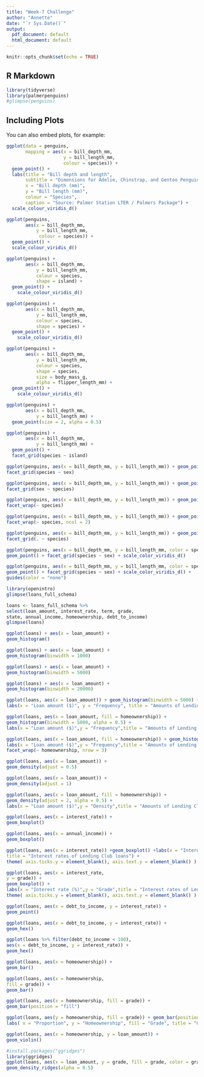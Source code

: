 ```yaml
---
title: "Week-7 Challenge"
author: "Annette"
date: "`r Sys.Date()`"
output:
  pdf_document: default
  html_document: default
---
```


```r
knitr::opts_chunk$set(echo = TRUE)
```

## R Markdown

```r
library(tidyverse)
library(palmerpenguins)
#glimpse(penguins)
```

## Including Plots

You can also embed plots, for example:

```r
ggplot(data = penguins,
       mapping = aes(x = bill_depth_mm,
                     y = bill_length_mm,
                     colour = species)) +
  geom_point() +
  labs(title = "Bill depth and length",
       subtitle = "Dimensions for Adelie, Chinstrap, and Gentoo Penguins",
       x = "Bill depth (mm)",
       y = "Bill length (mm)",
       colour = "Species",
       caption = "Source: Palmer Station LTER / Palmers Package") +
  scale_colour_viridis_d()
```

```r
ggplot(penguins,
       aes(x = bill_depth_mm,
           y = bill_length_mm,
            colour = species)) +
  geom_point() +
  scale_colour_viridis_d()
```

```r
ggplot(penguins) +
       aes(x = bill_depth_mm,
           y = bill_length_mm,
           colour = species,
           shape = island) +
  geom_point() +
    scale_colour_viridis_d()
```

```r
ggplot(penguins) +
       aes(x = bill_depth_mm,
           y = bill_length_mm,
           colour = species,
           shape = species) +
  geom_point() +
    scale_colour_viridis_d()
```

```r
ggplot(penguins) +
       aes(x = bill_depth_mm,
           y = bill_length_mm,
           colour = species,
           shape = species,
           size = body_mass_g,
           alpha = flipper_length_mm) +
  geom_point() +
    scale_colour_viridis_d()
```
```r
ggplot(penguins) +
       aes(x = bill_depth_mm,
           y = bill_length_mm) +
  geom_point(size = 2, alpha = 0.5)
```

```r
ggplot(penguins) +
       aes(x = bill_depth_mm,
           y = bill_length_mm) +
  geom_point() +
  facet_grid(species ~ island)
```

```r
ggplot(penguins, aes(x = bill_depth_mm, y = bill_length_mm)) + geom_point() +
facet_grid(species ~ sex)
```

```r
ggplot(penguins, aes(x = bill_depth_mm, y = bill_length_mm)) + geom_point() +
facet_grid(sex ~ species)
```

```r
ggplot(penguins, aes(x = bill_depth_mm, y = bill_length_mm)) + geom_point() +
facet_wrap(~ species)
```

```r
ggplot(penguins, aes(x = bill_depth_mm, y = bill_length_mm)) + geom_point() +
facet_wrap(~ species, ncol = 2)
```

```r
ggplot(penguins, aes(x = bill_depth_mm, y = bill_length_mm)) + geom_point() +
facet_grid(. ~ species)
```

```r
ggplot(penguins, aes(x = bill_depth_mm, y = bill_length_mm, color = species)) +
geom_point() + facet_grid(species ~ sex) + scale_color_viridis_d()
```

```r
ggplot(penguins, aes(x = bill_depth_mm, y = bill_length_mm, color = species)) +
geom_point() + facet_grid(species ~ sex) + scale_color_viridis_d() +
guides(color = "none")
```

```r
library(openintro)
glimpse(loans_full_schema)
```

```r
loans <- loans_full_schema %>%
select(loan_amount, interest_rate, term, grade,
state, annual_income, homeownership, debt_to_income)
glimpse(loans)
```

```r
ggplot(loans) + aes(x = loan_amount) +
geom_histogram()
```

```r
ggplot(loans) + aes(x = loan_amount) +
geom_histogram(binwidth = 1000)
```

```r
ggplot(loans) + aes(x = loan_amount) +
geom_histogram(binwidth = 5000)
```

```r
ggplot(loans) + aes(x = loan_amount) +
geom_histogram(binwidth = 20000)
```

```r
ggplot(loans, aes(x = loan_amount)) + geom_histogram(binwidth = 5000) +
labs(x = "Loan amount ($)", y = "Frequency", title = "Amounts of Lending Club loans" )
```

```r
ggplot(loans, aes(x = loan_amount, fill = homeownership)) +
geom_histogram(binwidth = 5000, alpha = 0.5) +
labs(x = "Loan amount ($)",y = "Frequency",title = "Amounts of Lending Club loans")
```

```r
ggplot(loans, aes(x = loan_amount, fill = homeownership)) + geom_histogram(binwidth = 5000) +
labs(x = "Loan amount ($)",y = "Frequency",title = "Amounts of Lending Club loans") +
facet_wrap(~ homeownership, nrow = 3)
```

```r
ggplot(loans, aes(x = loan_amount)) +
geom_density(adjust = 0.5)
```

```r
ggplot(loans, aes(x = loan_amount)) +
geom_density(adjust = 1)
```

```r
ggplot(loans, aes(x = loan_amount, fill = homeownership)) +
geom_density(adjust = 2, alpha = 0.5) +
labs(x = "Loan amount ($)",y = "Density",title = "Amounts of Lending Club loans", fill = "Homeownership")
```

```r
ggplot(loans, aes(x = interest_rate)) +
geom_boxplot()
```

```r
ggplot(loans, aes(x = annual_income)) +
geom_boxplot()
```

```r
ggplot(loans, aes(x = interest_rate)) +geom_boxplot() +labs(x = "Interest rate (%)",y = NULL,
title = "Interest rates of Lending Club loans") +
theme( axis.ticks.y = element_blank(), axis.text.y = element_blank() )
```

```r
ggplot(loans, aes(x = interest_rate,
y = grade)) +
geom_boxplot() +
labs(x = "Interest rate (%)",y = "Grade",title = "Interest rates of Lending Club loans",subtitle = "by grade of loan") +
theme( axis.ticks.y = element_blank(), axis.text.y = element_blank() )
```

```r
ggplot(loans, aes(x = debt_to_income, y = interest_rate)) +
geom_point()
```

```r
ggplot(loans, aes(x = debt_to_income, y = interest_rate)) +
geom_hex()
```

```r
ggplot(loans %>% filter(debt_to_income < 100),
aes(x = debt_to_income, y = interest_rate)) +
geom_hex()
```

```r
ggplot(loans, aes(x = homeownership)) +
geom_bar()
```

```r
ggplot(loans, aes(x = homeownership,
fill = grade)) +
geom_bar()
```

```r
ggplot(loans, aes(x = homeownership, fill = grade)) +
geom_bar(position = "fill")
```

```r
ggplot(loans, aes(y = homeownership, fill = grade)) + geom_bar(position = "fill") +
labs( x = "Proportion", y = "Homeownership", fill = "Grade", title = "Grades of Lending Club loans")
```

```r
ggplot(loans, aes(x = homeownership, y = loan_amount)) +
geom_violin()
```

```r
#install.packages("ggridges")
library(ggridges)
ggplot(loans, aes(x = loan_amount, y = grade, fill = grade, color = grade)) +
geom_density_ridges(alpha = 0.5)
```







